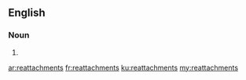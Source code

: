 ==English==

===Noun===
{{head|en|plural}}

# {{plural of|reattachment|lang=en}}

[[ar:reattachments]]
[[fr:reattachments]]
[[ku:reattachments]]
[[my:reattachments]]